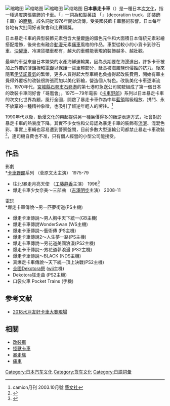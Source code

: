 {{copyedit|time=2014-03-18T09:25:04+00:00}}

[[File:Dekotora_gif.gif|缩略图]]
[[File:DekotoraCielo.jpg|缩略图]]
[[File:Dekotora.jpg|缩略图]]
[[File:Dekotora_art_truck_from_Japan_--.jpg|缩略图]]
'''日本暴走卡車'''（{{jpn|j=デコトラ |hg= でことら|rm=Dekotora}}）是一種日本[[次文化|次文化]]，指一種過度誇張裝飾的卡車。「{{lang|ja|デコトラ}}」一詞為[[和製英語|和製英語]] 「{{lang|ja|'''デコ'''レーション'''トラ'''ック}}」（decoration truck，即裝飾卡車）的[[簡稱|簡稱]]，該名詞從1976年開始流傳，受美國裝飾卡車藝術影響。日本每年各地有大批同好者聚會和比賽頒獎。

日本暴走卡車的典型裝飾元素包含大量鍍[[鉻|鉻]]的銀色元件和大面積日本傳統元素彩繪搭配燈飾，後來也有融合[[動漫|動漫]]元素[[痛車|痛車]]風格的作品。車型從較小的小貨卡到砂石車、[[油罐車|油罐車]]、冷凍貨櫃車都有，越大的車體能表現的裝飾越多、越壯觀。

最早的車型來自日本繁榮的水產海鮮運輸業，因為長期要在海邊進出，許多卡車被加上外覆的薄[[鋁|鋁]]板和[[電鍍|電鍍]]以保護一些車體部分，延長被海風[[鹽|鹽]]份侵蝕的抗力。後來隨著[[伊奘諾景氣|伊奘諾景氣]]的繁榮，更多人買得起大型車輛也負擔得起改裝費用，開始有車主覺得外覆板的改裝很誇張而加以美化彩繪，營造個人特色。改裝美化卡車逐漸流行。1970年代，[[宮城縣|宮城縣]][[石卷市|石卷市]][[石卷港|石卷港]]的第七港町急送公司駕駛組成了第一個日本的改裝卡車同好會「哥麿會」。1975－79年電影《[[卡車野郎|卡車野郎]]》系列以日本暴走卡車的次文化世界為題，風行全國，開啟了暴走卡車作為中年[[藍領|藍領]]階級粗放、拼鬥、永不放棄的一種精神象徵，也吸引了叛逆年輕人的嚮往。<ref>camion月刊 2003.10月號 [[藝文社|藝文社]]</ref>

1990年代以後，動漫文化的興起提供另一種廉價得多的叛逆表達方式，社會對於暴走卡車的熱衷度下降。其實不少女性和父母認為暴走卡車的裝飾有[[流氓|流氓]]、混混色彩，事實上車輛也容易遭到警察盤問，目前多數大型運輸公司都禁止暴走卡車改裝<ref>{{Cite web |url=http://response.jp/article/2005/08/21/73522.html |title=トラックの装飾板で強制捜査 |access-date=2014-03-18 |archive-date=2019-10-21 |archive-url=https://web.archive.org/web/20191021074140/https://response.jp/article/2005/08/21/73522.html |dead-url=no }}</ref>，連司機自費也不准，只有個人經營的小型公司能接受。

==作品==
影劇<br>
*[[卡車野郎|卡車野郎]]系列 （菅原文太主演） 1975-79
*往北!暴走月亮天使 （[[工藤静香|工藤静香]]主演） 1996<ref>{{Cite web |url=http://blogs.yahoo.co.jp/mikamarudensetu/archive/2013/10?m=lc&p=7 |title=金閣寺よりも輝きたい |access-date=2014-11-08 |archive-date=2014-11-08 |archive-url=https://web.archive.org/web/20141108150705/http://blogs.yahoo.co.jp/mikamarudensetu/archive/2013/10?m=lc&p=7 |dead-url=no }}</ref>
*爆走卡車少女奈美～三部曲 （[[吉澤明步|吉澤明步]]主演） 2008-11

電玩<br>
*爆走卡車傳說～男一匹夢街道(PS主機)
*爆走卡車傳說～男人胸中天下統一(GB主機)
*爆走卡車傳說WonderSwan (WS主機)
*爆走卡車傳說～藝術傳 (PS主機)
*爆走卡車傳說2～人生夢一路(PS主機)
*爆走卡車傳說～男花道美國浪漫(PS2主機)
*爆走卡車傳說～男花道夢浪漫 (PS2主機)
*爆走卡車傳說～BLACK (NDS主機)
*真爆走卡車傳說～天下統一頂上決戰(PS2主機)
*[[全國Dekotora祭|全國Dekotora祭]] ([[wii|wii]]主機)
*Dekotora狂走曲 (PS2主機)
*口袋火車 Pocket Trains (手機)

==参考文献==
{{reflist}}
*[https://www.youtube.com/watch?v=h4HkabBHuQY 2018水戸友好卡車大賽現場] {{Wayback|url=https://www.youtube.com/watch?v=h4HkabBHuQY |date=20200229232600 }}

==相關==
*[[改裝車|改裝車]]
*[[怪獸卡車|怪獸卡車]]
*[[暴走族|暴走族]]
*[[痛車|痛車]]

[[Category:日本汽车文化|Category:日本汽车文化]]
[[Category:货车文化|Category:货车文化]]
[[Category:日語詞彙|Category:日語詞彙]]